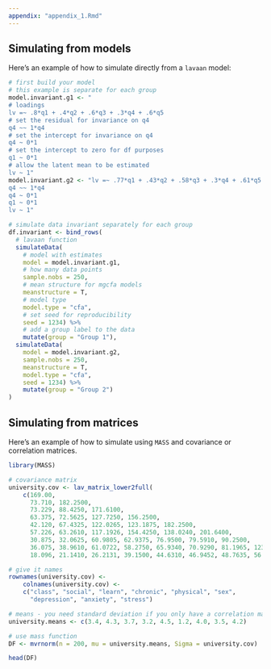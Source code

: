 ```yaml
---
appendix: "appendix_1.Rmd"
---
```


## Simulating from models

Here's an example of how to simulate directly from a `lavaan` model:

```r
# first build your model
# this example is separate for each group
model.invariant.g1 <- "
# loadings
lv =~ .8*q1 + .4*q2 + .6*q3 + .3*q4 + .6*q5 
# set the residual for invariance on q4
q4 ~~ 1*q4
# set the intercept for invariance on q4
q4 ~ 0*1
# set the intercept to zero for df purposes
q1 ~ 0*1
# allow the latent mean to be estimated 
lv ~ 1"
model.invariant.g2 <- "lv =~ .77*q1 + .43*q2 + .58*q3 + .3*q4 + .61*q5
q4 ~~ 1*q4
q4 ~ 0*1
q1 ~ 0*1
lv ~ 1"

# simulate data invariant separately for each group
df.invariant <- bind_rows(
  # lavaan function 
  simulateData(
    # model with estimates 
    model = model.invariant.g1, 
    # how many data points
    sample.nobs = 250, 
    # mean structure for mgcfa models 
    meanstructure = T, 
    # model type
    model.type = "cfa",
    # set seed for reproducibility 
    seed = 1234) %>% 
    # add a group label to the data 
    mutate(group = "Group 1"), 
  simulateData(
    model = model.invariant.g2, 
    sample.nobs = 250, 
    meanstructure = T, 
    model.type = "cfa",
    seed = 1234) %>% 
    mutate(group = "Group 2") 
)
```

\newpage

## Simulating from matrices

Here's an example of how to simulate using `MASS` and covariance or correlation matrices. 

```r
library(MASS)

# covariance matrix
university.cov <- lav_matrix_lower2full(
    c(169.00, 
      73.710, 182.2500,
      73.229, 88.4250, 171.6100,
      63.375, 72.5625, 127.7250, 156.2500,
      42.120, 67.4325, 122.0265, 123.1875, 182.2500,
      57.226, 63.2610, 117.1926, 154.4250, 138.0240, 201.6400,
      30.875, 32.0625, 60.9805, 62.9375, 76.9500, 79.5910, 90.2500,
      36.075, 38.9610, 61.0722, 58.2750, 65.9340, 70.9290, 81.1965, 123.2100,
      18.096, 21.1410, 26.2131, 39.1500, 44.6310, 46.9452, 48.7635, 56.0106, 75.6900))

# give it names
rownames(university.cov) <-
    colnames(university.cov) <-
    c("class", "social", "learn", "chronic", "physical", "sex", 
      "depression", "anxiety", "stress")

# means - you need standard deviation if you only have a correlation matrix 
university.means <- c(3.4, 4.3, 3.7, 3.2, 4.5, 1.2, 4.0, 3.5, 4.2)

# use mass function
DF <- mvrnorm(n = 200, mu = university.means, Sigma = university.cov)

head(DF)
```

